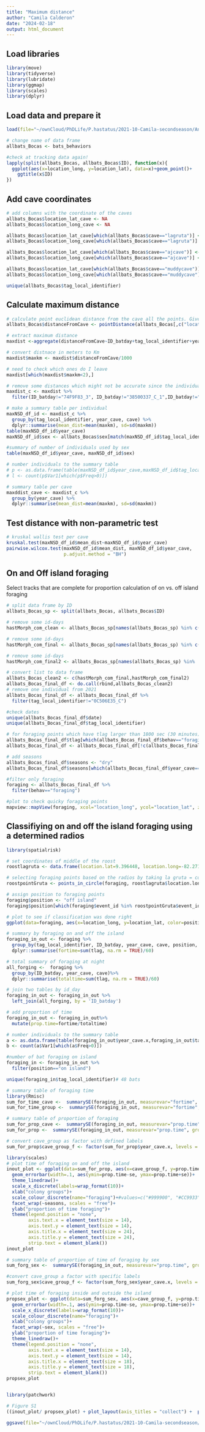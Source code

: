 ```yaml
---
title: "Maximum distance"
author: "Camila Calderon"
date: "2024-02-18"
output: html_document
---
```


## Load libraries

```r
library(move)
library(tidyverse)
library(lubridate)
library(ggmap)
library(scales)
library(dplyr)
```

## Load data and prepare it

```r
load(file="~/ownCloud/PhDLife/P.hastatus/2021-10-Camila-secondseason/Analysis/Manuscript/data/Phyllostomus_HMMbehaviors.RData")

# change name of data frame
allbats_Bocas <- bats_behaviors

#check at tracking data again!
lapply(split(allbats_Bocas, allbats_Bocas$ID), function(x){
  ggplot(aes(x=location_long, y=location_lat), data=x)+geom_point()+
    ggtitle(x$ID)
})
```

## Add cave coordinates

```r
# add columns with the coordinate of the caves
allbats_Bocas$location_lat_cave <- NA
allbats_Bocas$location_long_cave <- NA

allbats_Bocas$location_lat_cave[which(allbats_Bocas$cave=="lagruta")] <- 9.396448
allbats_Bocas$location_long_cave[which(allbats_Bocas$cave=="lagruta")] <- -82.271541

allbats_Bocas$location_lat_cave[which(allbats_Bocas$cave=="ajcave")] <- 9.440312
allbats_Bocas$location_long_cave[which(allbats_Bocas$cave=="ajcave")] <- -82.274955

allbats_Bocas$location_lat_cave[which(allbats_Bocas$cave=="muddycave")] <- 9.387233
allbats_Bocas$location_long_cave[which(allbats_Bocas$cave=="muddycave")] <- -82.264753

unique(allbats_Bocas$tag_local_identifier)
```

## Calculate maximum distance

```r
# calculate point euclidean distance from the cave all the points. Gives the distance in meters
allbats_Bocas$distanceFromCave <- pointDistance(allbats_Bocas[,c("location_long","location_lat")], allbats_Bocas[,c("location_long_cave", "location_lat_cave")], lonlat = T)

# extract maximum distance
maxdist <-aggregate(distanceFromCave~ID_batday+tag_local_identifier+year_cave+cave, allbats_Bocas, FUN=max)

# convert distnace in meters to Km
maxdist$maxkm <- maxdist$distanceFromCave/1000

# need to check which ones do I leave
maxdist[which(maxdist$maxkm<2),]

# remove some distances which might not be accurate since the individuals did not travel much and there are few points
maxdist_c <- maxdist %>%
  filter(ID_batday!="74F9F83_3", ID_batday!="38500337_C_1",ID_batday!="0C506E35_C_1",ID_batday!="0C506E35_C_2",ID_batday!="0D501435_C_1", ID_batday!="74DA035_1", ID_batday!="74DC454_1", ID_batday!="74DDA80_2", ID_batday!="74DDFB1_1", ID_batday!="74FE24E_3", ID_batday!="PH_TS_018_7")

# make a summary table per individual
maxNSD_df_id <- maxdist_c %>%
  group_by(tag_local_identifier, year_cave, cave) %>%
  dplyr::summarise(mean_dist=mean(maxkm), sd=sd(maxkm))
table(maxNSD_df_id$year_cave)
maxNSD_df_id$sex <- allbats_Bocas$sex[match(maxNSD_df_id$tag_local_identifier, allbats_Bocas$tag_local_identifier)]

#summary of number of individuals used by sex
table(maxNSD_df_id$year_cave, maxNSD_df_id$sex)

# number individuals to the summary table
# p <- as.data.frame(table(maxNSD_df_id$year_cave,maxNSD_df_id$tag_local_identifier))
# l <- count(p$Var1[which(p$Freq>0)])

# summary table per cave
maxddist_cave <- maxdist_c %>%
  group_by(year_cave) %>%
  dplyr::summarise(mean_dist=mean(maxkm), sd=sd(maxkm))
```

## Test distance with non-parametric test

```r
# kruskal wallis test per cave
kruskal.test(maxNSD_df_id$mean_dist~maxNSD_df_id$year_cave)
pairwise.wilcox.test(maxNSD_df_id$mean_dist, maxNSD_df_id$year_cave,
                     p.adjust.method = "BH")

```

## On and Off island foraging

Select tracks that are complete for proportion calculation of on vs. off island foraging

```r
# split data frame by ID
allbats_Bocas_sp <- split(allbats_Bocas, allbats_Bocas$ID)

# remove some id-days
hastMorph_com_clean <- allbats_Bocas_sp[names(allbats_Bocas_sp) %in% c("74F8E19_2016-03-07", "0D501435_C_2021-12-09","0D501435_C_2021-12-10", "0D501435_C_2021-12-11", "38506D37_C_2021-12-10", "38506D37_C_2021-12-11","38500337_C_2021-12-09", "0C506E35_C_2021-12-10" , "0C506E35_C_2021-12-11") == FALSE] 

# remove some id-days
hastMorph_com_final <- allbats_Bocas_sp[names(allbats_Bocas_sp) %in% c("2016030703_2016-03-09", "71A0D95_2016-03-08", "71A111A_2016-03-10", "74DA92F_2016-03-01", "74DCA83_2016-02-29","74DCBCC_2016-03-04", "74DE9A7_2016-03-08","74F8E19_2016-03-04", "74F8E19_2016-03-05","74F9F83_2016-03-04","74F9F83_2016-03-05", "74F9F83_2016-03-07", "0C506E35_C_2021-12-12", "22507B4E_D_2022-02-02", "22507B4E_D_2022-02-03", "23506B4E_G_2022-01-31", "23506B4E_G_2022-02-01", "23506B4E_G_2022-02-02", "23506B4E_G_2022-02-03", "23506B4E_G_2022-02-04", "23506B4E_G_2022-02-05", "23506B4E_G_2022-02-06", "23506B4E_G_2022-02-07", "23506B4E_G_2022-02-08", "23506B4E_G_2022-02-09", "23506B4E_G_2022-02-10", "2C500235_D_2022-02-01", "2C500235_D_2022-02-02", "2C500235_D_2022-02-03", "2C500235_D_2022-02-04", "2C500235_D_2022-02-05", "2C500235_D_2022-02-06", "2C500235_D_2022-02-07", "2C500235_D_2022-02-08", "2C500235_D_2022-02-09", "2C500235_D_2022-02-10", "2C500235_D_2022-02-11", "2C500235_D_2022-02-12", "2C501A35_G_2022-01-31", "2C501A35_G_2022-02-01", "2C501A35_G_2022-02-02", "2C501A35_G_2022-02-03", "2C507735_G_2022-01-31", "2C507735_G_2022-02-01", "2C507735_G_2022-02-02", "2C507735_G_2022-02-03", "2C507735_G_2022-02-04", "2C507735_G_2022-02-05", "2C507735_G_2022-02-06", "2C507735_G_2022-02-07", "2C507735_G_2022-02-08", "2C507735_G_2022-02-09", "2C507735_G_2022-02-10", "2D507235_G_2022-02-01", "2D507235_G_2022-02-02", "2D507235_G_2022-02-03", "2D507235_G_2022-02-04", "2D507235_G_2022-02-05", "2D507235_G_2022-02-06", "2D507235_G_2022-02-07", "2D507235_G_2022-02-08", "2D507235_G_2022-02-09", "2D507235_G_2022-02-10", "2E500235_G_2022-02-01", "2E500235_G_2022-02-02", "2E500235_G_2022-02-03", "2E500235_G_2022-02-04", "2E500235_G_2022-02-05", "2E500235_G_2022-02-06", "2E500235_G_2022-02-07", "2E500235_G_2022-02-08", "2E500235_G_2022-02-09", "2E500235_G_2022-02-10", "31507235_G_2022-01-31", "31507235_G_2022-02-01", "31507235_G_2022-02-02", "31507235_G_2022-02-03", "37506237_D_2022-02-01", "37506237_D_2022-02-02", "37506237_D_2022-02-03", "37506237_D_2022-02-04", "37506237_D_2022-02-05", "37506237_D_2022-02-06", "37506237_D_2022-02-07", "37507537_D_2022-02-02", "37507537_D_2022-02-03", "37507537_D_2022-02-04", "37507537_D_2022-02-05", "37507537_D_2022-02-06", "37507537_D_2022-02-07", "37507537_D_2022-02-08", "37507537_D_2022-02-09", "37507537_D_2022-02-10", "37507537_D_2022-02-11", "37507537_D_2022-02-12", "37507537_D_2022-02-13", "38500437_D_2022-02-01", "38500437_D_2022-02-02", "38506737_G_2022-01-31", "38506737_G_2022-02-01", "38506737_G_2022-02-02", "38506737_G_2022-02-03", "38506737_G_2022-02-04", "38506737_G_2022-02-05", "38506D37_D_2022-02-01", "38506D37_D_2022-02-02", "39500E37_D_2022-02-03", "39500E37_D_2022-02-04", "39500E37_D_2022-02-05", "39500E37_D_2022-02-06", "39500E37_D_2022-02-07", "39500E37_D_2022-02-08", "39500E37_D_2022-02-09", "39500E37_D_2022-02-10", "39500E37_D_2022-02-11", "39500E37_D_2022-02-12", "39500E37_D_2022-02-13", "39500E37_D_2022-02-14", "39506037_G_2022-01-31", "39506037_G_2022-02-01", "39506037_G_2022-02-02", "39506037_G_2022-02-03", "39506037_G_2022-02-04", "39506037_G_2022-02-05", "39506037_G_2022-02-06", "39506037_G_2022-02-07", "39506037_G_2022-02-08", "39506037_G_2022-02-09", "39506037_G_2022-02-10", "53506935_G_2022-01-31", "53506935_G_2022-02-01", "PH_TS_018_2022-03-08",  "PH_TS_018_2022-03-10", "PH_TS_039_2022-03-08", "PH_TS_039_2022-03-09", "PH_TS_046_2022-03-08", "PH_TS_046_2022-03-09", "PH_TS_056_2022-03-08",  "PH_TS_072_2022-03-12", "PH_TS_072_2022-03-16", "PH_TS_072_2022-03-19", "PH_TS_072_2022-03-20", "PH_TS_081_2022-03-08", "PH_TS_081_2022-03-09", "PH_TS_096_2022-03-10", "PH_TS_096_2022-03-11",  "PH_TS_011_2022-03-08", "PH_TS_011_2022-03-12", "PH_TS_011_2022-03-15", "PH_TS_011_2022-03-17", "PH_TS_014_2022-03-07", "PH_TS_014_2022-03-08",  "PH_TS_014_2022-03-09", "PH_TS_014_2022-03-10", "PH_TS_016_2022-03-09", "PH_TS_016_2022-03-10", "PH_TS_074_2022-03-08", "PH_TS_074_2022-03-10", "PH_TS_074_2022-03-12", "PH_TS_079_2022-03-07", "PH_TS_079_2022-03-16", "PH_TS_080_2022-03-09", "PH_TS_080_2022-03-10") == TRUE]

# remove some id-days
hastMorph_com_final2 <- allbats_Bocas_sp[names(allbats_Bocas_sp) %in%  c("PH_TS_103_2022-03-09", "PH_TS_103_2022-03-17","PH_TS_029_2022-03-08","PH_TS_029_2022-03-09", "PH_TS_029_2022-03-12", "PH_TS_029_2022-03-13", "PH_TS_029_2022-03-14", "PH_TS_029_2022-03-15","PH_TS_029_2022-03-16","PH_TS_029_2022-03-17", "PH_TS_029_2022-03-18", "PH_TS_029_2022-03-19", "PH_TS_080_2022-03-11", "PH_TS_080_2022-03-14", "PH_TS_080_2022-03-15" , "PH_TS_080_2022-03-16","PH_TS_080_2022-03-17", "PH_TS_080_2022-03-18", "PH_TS_080_2022-03-19", "PH_TS_080_2022-03-20", "PH_TS_080_2022-03-21", "PH_TS_100_2022-03-07", "PH_TS_100_2022-03-10", "PH_TS_100_2022-03-11", "PH_TS_100_2022-03-16", "PH_TS_100_2022-03-17", "PH_TS_100_2022-03-18", "PH_TS_112_2022-03-08", "PH_TS_112_2022-03-11", "PH_TS_113_2022-03-09","PH_TS_113_2022-03-12", "PH_TS_120_2022-03-08", "PH_TS_120_2022-03-11", "PHYL1_2023-08-13", "PHYL1_2023-08-14", "PHYL1_2023-08-15", "PHYL1_2023-08-17", "PHYL11_2023-08-15", "PHYL11_2023-08-16", "PHYL11_2023-08-17", "PHYL11_2023-08-18", "PHYL16_2023-08-14", "PHYL16_2023-08-15",  "PHYL21_2023-08-18", "PHYL24_2023-08-15", "PHYL21_2023-08-17", "PHYL25_2023-08-14", "PHYL25_2023-08-15", "PHYL25_2023-08-16", "PHYL25_2023-08-17", "PHYL25_2023-08-18", "PHYL27_2023-08-15", "PHYL28_2023-08-14", "PHYL28_2023-08-15", "PHYL34_2023-08-13", "PHYL34_2023-08-14","PHYL35_2023-08-14",  "PHYL38_2023-08-12", "PHYL38_2023-08-14","PHYL39_2023-08-14", "PHYL4_2023-08-14", "PHYL7_2023-08-16", "PHYL7_2023-08-16","PHYL7_2023-08-17", "PHYL7_2023-08-18","PHYL9_2023-08-14","PHYL9_2023-08-15", "PHYL9_2023-08-17", "PHYL9_2023-08-18") == TRUE]

# convert list to data frame
allbats_Bocas_clean2 <- c(hastMorph_com_final,hastMorph_com_final2)
allbats_Bocas_final_df <- do.call(rbind,allbats_Bocas_clean2)
# remove one individual from 2021
allbats_Bocas_final_df <- allbats_Bocas_final_df %>%
  filter(tag_local_identifier!="0C506E35_C")

#check dates
unique(allbats_Bocas_final_df$date)
unique(allbats_Bocas_final_df$tag_local_identifier)

# for foraging points which have tlag larger than 1800 sec (30 minutes), because the bat was at the cave, and the gps did not record. We will assign a tlag of 190
allbats_Bocas_final_df$tlag[which(allbats_Bocas_final_df$behav=="foraging" & allbats_Bocas_final_df$tlag>1800)] <- 190
allbats_Bocas_final_df <- allbats_Bocas_final_df[!c(allbats_Bocas_final_df$behav=="commuting" & allbats_Bocas_final_df$tlag>1800),]

# add seasons
allbats_Bocas_final_df$seasons <- "dry"
allbats_Bocas_final_df$seasons[which(allbats_Bocas_final_df$year_cave=="2023_lagruta" |  allbats_Bocas_final_df$year_cave=="2023_ajcave")] <- "wet"

#filter only foraging
foraging <- allbats_Bocas_final_df %>%
  filter(behav=="foraging")

#plot to check quicky foraging points
mapview::mapView(foraging, xcol="location_long", ycol="location_lat", zcol="tag_local_identifier", legend=F, crs="EPSG:4326") #as points
```

## Classifiying on and off the island foraging using a determined radios

```r
library(spatialrisk) 

# set coordinates of middle of the roost
roostlagruta <- data.frame(location.lat=9.396448, location.long=-82.271541)

# selecting foraging points based on the radios by taking la gruta = colony 1 as a reference point
roostpointGruta <- points_in_circle(foraging, roostlagruta$location.long,roostlagruta$location.lat, radius = 6500, lon=location_long,lat=location_lat)

# assign position to foraging points
foraging$position <- "off island"
foraging$position[which(foraging$event_id %in% roostpointGruta$event_id)] <- "on island"

# plot to see if classification was done right
ggplot(data=foraging, aes(x=location_long, y=location_lat, color=position))+geom_point()

# summary by foraging on and off the island
foraging_in_out <- foraging %>%
  group_by(tag_local_identifier, ID_batday, year_cave, cave, position, sex, seasons)%>%
  dplyr::summarise(fortime=sum(tlag, na.rm = TRUE)/60)

# total summary of foraging at night
all_forging <-  foraging %>%
  group_by(ID_batday, year_cave, cave)%>%
  dplyr::summarise(totaltime=sum(tlag, na.rm = TRUE)/60)

# join two tables by id_day
foraging_in_out <- foraging_in_out %>% 
  left_join(all_forging, by = 'ID_batday')

# add proportion of time
foraging_in_out <- foraging_in_out%>%
  mutate(prop.time=fortime/totaltime)

# number individuals to the summary table
a <- as.data.frame(table(foraging_in_out$year_cave.x,foraging_in_out$tag_local_identifier))
b <- count(a$Var1[which(a$Freq>0)])

#number of bat foraging on island
foraging_in <- foraging_in_out %>%
  filter(position=="on island")

unique(foraging_in$tag_local_identifier)# 48 bats

# summary table of foraging time
library(Rmisc)
sum_for_time_cave <-  summarySE(foraging_in_out, measurevar="fortime", groupvars=c("cave.x","position","seasons"))
sum_for_time_group <-  summarySE(foraging_in_out, measurevar="fortime", groupvars=c("year_cave.x","position","seasons"))

# summary table of proportion of foraging
sum_for_prop_cave <-  summarySE(foraging_in_out, measurevar="prop.time", groupvars=c("cave.x","position","seasons"))
sum_for_prop <-  summarySE(foraging_in_out, measurevar="prop.time", groupvars=c("year_cave.x","position","seasons"))

# convert cave_group as factor with defined labels
sum_for_prop$cave_group_f <- factor(sum_for_prop$year_cave.x, levels = c("2016_lagruta", "2022_lagruta_Feb", "2022_lagruta_Mar", "2022_ajcave","2022_muddycave",  "2023_lagruta", "2023_ajcave"), labels=c("colony 1 2016",  "colony 1 early 2022 ", "colony 1 late 2022","colony 2 2022", "colony 3 2022", "colony 1 2023", "colony 2 2023"))

library(scales)
# plot time of foraging on and off the island
inout_plot <- ggplot(data=sum_for_prop, aes(x=cave_group_f, y=prop.time, color=position))+
  geom_errorbar(width=.1, aes(ymin=prop.time-se, ymax=prop.time+se))+
  theme_linedraw()+
  scale_x_discrete(labels=wrap_format(10))+
  xlab("colony groups")+
  scale_colour_discrete(name="foraging")+#values=c("#999900", "#CC9933"),
  facet_wrap(~seasons, scales = "free")+
  ylab("proportion of time foraging")+
  theme(legend.position = "none", 
        axis.text.x = element_text(size = 14),
        axis.text.y = element_text(size = 14),
        axis.title.x = element_text(size = 24),
        axis.title.y = element_text(size = 24), 
        strip.text = element_blank())
inout_plot

# summary table of proportion of time of foraging by sex
sum_forg_sex <-  summarySE(foraging_in_out, measurevar="prop.time", groupvars=c("year_cave.x","position", "sex"))

#convert cave_group a factor with specific labels
sum_forg_sex$cave_group_f <- factor(sum_forg_sex$year_cave.x, levels = c("2016_lagruta", "2022_lagruta_Feb", "2022_lagruta_Mar", "2022_ajcave","2022_muddycave",  "2023_lagruta", "2023_ajcave"), labels=c("colony 1 2016",  "colony 1 early 2022 ", "colony 1 late 2022","colony 2 2022", "colony 3 2022", "colony 1 2023", "colony 2 2023"))

# plot time of foraging inside and outside the island
propsex_plot <- ggplot(data=sum_forg_sex, aes(x=cave_group_f, y=prop.time, color=position))+
  geom_errorbar(width=.1, aes(ymin=prop.time-se, ymax=prop.time+se))+
  scale_x_discrete(labels=wrap_format(10))+
  scale_colour_discrete(name="foraging")+
  xlab("colony groups")+
  facet_wrap(~sex, scales = "free")+
  ylab("proportion of time foraging")+
  theme_linedraw()+
  theme(legend.position = "none", 
        axis.text.x = element_text(size = 14),
        axis.text.y = element_text(size = 14),
        axis.title.x = element_text(size = 18),
        axis.title.y = element_text(size = 18), 
        strip.text = element_blank())
propsex_plot 


library(patchwork)

# Figure S1
((inout_plot/ propsex_plot) + plot_layout(axis_titles = "collect") +  plot_annotation(tag_levels = "A") & theme(plot.tag  = element_text(face = 'bold', size=24), axis.title = element_text(face = 'bold', size=24), axis.title.x = element_text(size = 24), axis.title.y=element_text(size=24), legend.title = element_text(size=18), legend.text = element_text(size=15)))

ggsave(file="~/ownCloud/PhDLife/P.hastatus/2021-10-Camila-secondseason/Analysis/Manuscript/figures/FigS1.tiff", width=15, height = 15, dpi=300)
```
